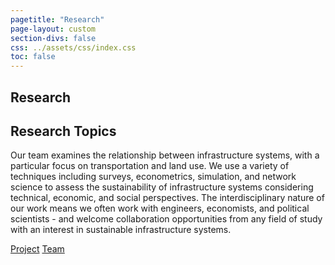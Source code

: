 ```yaml
---
pagetitle: "Research"
page-layout: custom
section-divs: false
css: ../assets/css/index.css
toc: false
---
```


::: {.hero-banner}

::: {.content-block}

::: {.hero-text}

# Research


## Research Topics
Our team examines the relationship between infrastructure systems, with a particular focus on transportation and land use. We use a variety of techniques including surveys, econometrics, simulation, and network science to assess the sustainability of infrastructure systems considering technical, economic, and social perspectives. The interdisciplinary nature of our work means we often work with engineers, economists, and political scientists - and welcome collaboration opportunities from any field of study with an interest in sustainable infrastructure systems.

::: {.hero-buttons}
[Project](projects/projects.qmd){.btn-action-primary .btn-action .btn .btn-success .btn-lg role="button" #btn-hero-primary}
[Team](team/researchTeam.qmd){#btn-guide .btn-action .btn .btn-info .btn-lg role="button" #btn-hero-secondary}


::: 
:::

::: 
:::